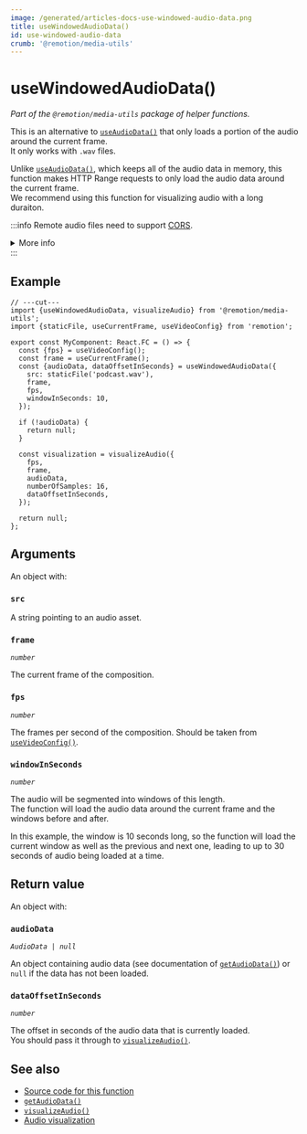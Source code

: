 ```yaml
---
image: /generated/articles-docs-use-windowed-audio-data.png
title: useWindowedAudioData()
id: use-windowed-audio-data
crumb: '@remotion/media-utils'
---
```


# useWindowedAudioData()<AvailableFrom v="4.0.240" />

_Part of the `@remotion/media-utils` package of helper functions._

This is an alternative to [`useAudioData()`](/docs/use-audio-data) that only loads a portion of the audio around the current frame.  
It only works with `.wav` files.

Unlike [`useAudioData()`](/docs/use-audio-data), which keeps all of the audio data in memory, this function makes HTTP Range requests to only load the audio data around the current frame.  
We recommend using this function for visualizing audio with a long duraiton.

:::info
Remote audio files need to support [CORS](https://developer.mozilla.org/en-US/docs/Web/HTTP/CORS).

<details>
  <summary>More info</summary>
  <ul>
    <li>
      Remotion's origin is usually <code>http://localhost:3000</code>, but it may be different if rendering on Lambda or the port is busy.
    </li>
    <li>
      You can use{' '}
      <a href="/docs/get-audio-duration-in-seconds">
        <code>getAudioDurationInSeconds()</code>
      </a>{' '}
      without the audio needing CORS.
    </li>
    <li>
      You can <a href="/docs/chromium-flags#--disable-web-security">disable CORS</a> during renders.
    </li>
  </ul>
</details>
:::

## Example

```tsx twoslash
// ---cut---
import {useWindowedAudioData, visualizeAudio} from '@remotion/media-utils';
import {staticFile, useCurrentFrame, useVideoConfig} from 'remotion';

export const MyComponent: React.FC = () => {
  const {fps} = useVideoConfig();
  const frame = useCurrentFrame();
  const {audioData, dataOffsetInSeconds} = useWindowedAudioData({
    src: staticFile('podcast.wav'),
    frame,
    fps,
    windowInSeconds: 10,
  });

  if (!audioData) {
    return null;
  }

  const visualization = visualizeAudio({
    fps,
    frame,
    audioData,
    numberOfSamples: 16,
    dataOffsetInSeconds,
  });

  return null;
};
```

## Arguments

An object with:

### `src`

A string pointing to an audio asset.

### `frame`

_`number`_

The current frame of the composition.

### `fps`

_`number`_

The frames per second of the composition. Should be taken from [`useVideoConfig()`](/docs/use-video-config).

### `windowInSeconds`

_`number`_

The audio will be segmented into windows of this length.  
The function will load the audio data around the current frame and the windows before and after.

In this example, the window is 10 seconds long, so the function will load the current window as well as the previous and next one, leading to up to 30 seconds of audio being loaded at a time.

## Return value

An object with:

### `audioData`

_`AudioData | null`_

An object containing audio data (see documentation of [`getAudioData()`](/docs/get-audio-data)) or `null` if the data has not been loaded.

### `dataOffsetInSeconds`

_`number`_

The offset in seconds of the audio data that is currently loaded.  
You should pass it through to [`visualizeAudio()`](/docs/visualize-audio).

## See also

- [Source code for this function](https://github.com/remotion-dev/remotion/blob/main/packages/media-utils/src/use-windowed-audio-data.ts)
- [`getAudioData()`](/docs/get-audio-data)
- [`visualizeAudio()`](/docs/visualize-audio)
- [Audio visualization](/docs/audio/visualization)
